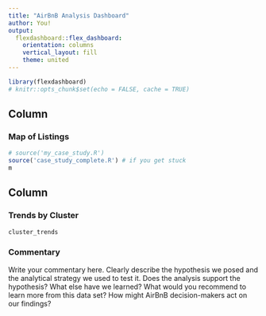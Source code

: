 ```yaml
---
title: "AirBnB Analysis Dashboard"
author: You!  
output: 
  flexdashboard::flex_dashboard:
    orientation: columns
    vertical_layout: fill
    theme: united
---
```


```r
library(flexdashboard)
# knitr::opts_chunk$set(echo = FALSE, cache = TRUE)
```

Column {data-width=650}
-----------------------------------------------------------------------

### Map of Listings

```r
# source('my_case_study.R')
source('case_study_complete.R') # if you get stuck
m
```

Column {data-width=350}
-----------------------------------------------------------------------

### Trends by Cluster

```r
cluster_trends
```

### Commentary

Write your commentary here. Clearly describe the hypothesis we posed and the analytical strategy we used to test it. Does the analysis support the hypothesis? What else have we learned? What would you recommend to learn more from this data set? How might AirBnB decision-makers act on our findings? 

